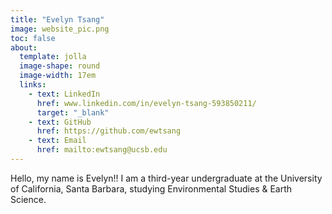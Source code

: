 ```yaml
---
title: "Evelyn Tsang"
image: website_pic.png
toc: false
about: 
  template: jolla
  image-shape: round
  image-width: 17em
  links: 
    - text: LinkedIn
      href: www.linkedin.com/in/evelyn-tsang-593850211/
      target: "_blank"
    - text: GitHub
      href: https://github.com/ewtsang
    - text: Email
      href: mailto:ewtsang@ucsb.edu
---
```


Hello, my name is Evelyn!! I am a third-year undergraduate at the University of California, Santa Barbara, studying Environmental Studies & Earth Science.

```r

```
